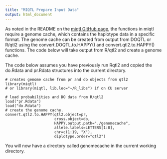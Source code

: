 ```yaml
---
title: "MIQTL Prepare Input Data"
output: html_document
---
```

As noted in the README on the [miqtl GitHub page ](https://github.com/gkeele/miqtl), the functions in miqtl require a genome cache, which contains the haplotype data in a specific format.  The genome cache can be created from output from DOQTL or R/qtl2 using the convert.DOQTL.to.HAPPY() and convert.qtl2.to.HAPPY() functions.  The code below will take output from R/qtl2 and create a genome cache.

The code below assumes you have previously run Rqtl2 and copied the do.Rdata and pr.Rdata structures into the current directory.

```
# creates genome cache from pr and do objects from qtl2
library(miqtl) 
# or library(miqtl, lib.loc="~/R_libs") if on CU server 

# load probabilities and DO data from R/qtl2
load("pr.Rdata")
load("do.Rdata")
# create the genome cache.
convert.qtl2.to.HAPPY(qtl2.object=pr,
                      cross.object=do,
                      HAPPY.output.path="./genomecache",
                      allele.labels=LETTERS[1:8],
                      chr=c(1:19, "X"),
                      diplotype.order="qtl2")
```

You will now have a directory called genomecache in the current working directory.